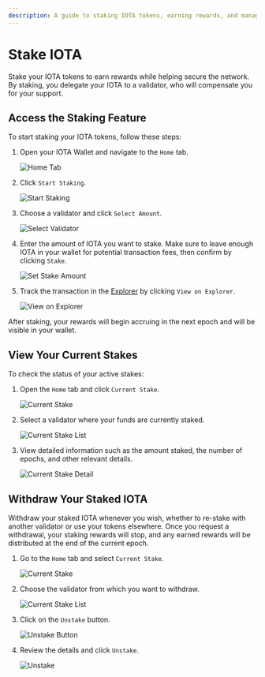 ```yaml
---
description: A guide to staking IOTA tokens, earning rewards, and managing your staked assets.
---
```

# Stake IOTA

Stake your IOTA tokens to earn rewards while helping secure the network.
By staking, you delegate your IOTA to a validator, who will compensate you for your support.

## Access the Staking Feature

To start staking your IOTA tokens, follow these steps:

1. Open your IOTA Wallet and navigate to the `Home` tab.

   ![Home Tab](/img/about-iota/iota-wallet/how-to/basics/home-tab.png)

2. Click `Start Staking`.

   ![Start Staking](/img/about-iota/iota-wallet/how-to/stake/start-staking.png)

3. Choose a validator and click `Select Amount`.

   ![Select Validator](/img/about-iota/iota-wallet/how-to/stake/select-validator.png)

4. Enter the amount of IOTA you want to stake. Make sure to leave enough IOTA in your wallet for potential transaction fees, then confirm by clicking `Stake`.

   ![Set Stake Amount](/img/about-iota/iota-wallet/how-to/stake/set-stake-amount.png)

5. Track the transaction in the [Explorer](https://explorer.iota.cafe/) by clicking `View on Explorer`.

   ![View on Explorer](/img/about-iota/iota-wallet/how-to/stake/view-on-explorer.png)

After staking, your rewards will begin accruing in the next epoch and will be visible in your wallet.

## View Your Current Stakes

To check the status of your active stakes:

1. Open the `Home` tab and click `Current Stake`.

   ![Current Stake](/img/about-iota/iota-wallet/how-to/stake/current-stake.png)

2. Select a validator where your funds are currently staked.

   ![Current Stake List](/img/about-iota/iota-wallet/how-to/stake/current-stake-list.png)

3. View detailed information such as the amount staked, the number of epochs, and other relevant details.

   ![Current Stake Detail](/img/about-iota/iota-wallet/how-to/stake/current-stake-detail.png)

## Withdraw Your Staked IOTA

Withdraw your staked IOTA whenever you wish, whether to re-stake with another validator or use your tokens elsewhere.
Once you request a withdrawal, your staking rewards will stop,
and any earned rewards will be distributed at the end of the current epoch.

1. Go to the `Home` tab and select `Current Stake`.

   ![Current Stake](/img/about-iota/iota-wallet/how-to/stake/current-stake.png)

2. Choose the validator from which you want to withdraw.

   ![Current Stake List](/img/about-iota/iota-wallet/how-to/stake/current-stake-list.png)

3. Click on the `Unstake` button.

   ![Unstake Button](/img/about-iota/iota-wallet/how-to/stake/unstake-button.png)

4. Review the details and click `Unstake`.

   ![Unstake](/img/about-iota/iota-wallet/how-to/stake/unstake.png)
